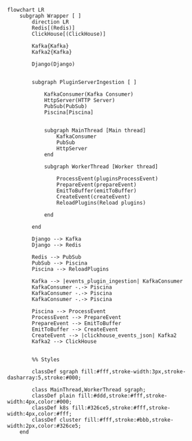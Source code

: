 ```mermaid
flowchart LR
    subgraph Wrapper [ ]
        direction LR
        Redis[(Redis)]
        ClickHouse[(ClickHouse)]

        Kafka{Kafka}
        Kafka2{Kafka}

        Django(Django)


        subgraph PluginServerIngestion [ ]
        
            KafkaConsumer(Kafka Consumer)
            HttpServer(HTTP Server)
            PubSub(PubSub)
            Piscina[Piscina]


            subgraph MainThread [Main thread]
                KafkaConsumer
                PubSub
                HttpServer
            end

            subgraph WorkerThread [Worker thread]
            
                ProcessEvent(pluginsProcessEvent)
                PrepareEvent(prepareEvent)
                EmitToBuffer(emitToBuffer)
                CreateEvent(createEvent)
                ReloadPlugins(Reload plugins)

            end

        end

        Django --> Kafka
        Django --> Redis
                
        Redis --> PubSub
        PubSub --> Piscina
        Piscina --> ReloadPlugins

        Kafka --> |events_plugin_ingestion| KafkaConsumer
        KafkaConsumer -.-> Piscina
        KafkaConsumer -.-> Piscina
        KafkaConsumer -.-> Piscina

        Piscina --> ProcessEvent
        ProcessEvent --> PrepareEvent
        PrepareEvent --> EmitToBuffer
        EmitToBuffer --> CreateEvent
        CreateEvent --> |clickhouse_events_json| Kafka2
        Kafka2 --> ClickHouse


        %% Styles

        classDef sgraph fill:#fff,stroke-width:3px,stroke-dasharray:5,stroke:#000;

        class MainThread,WorkerThread sgraph;
        classDef plain fill:#ddd,stroke:#fff,stroke-width:4px,color:#000;
        classDef k8s fill:#326ce5,stroke:#fff,stroke-width:4px,color:#fff;
        classDef cluster fill:#fff,stroke:#bbb,stroke-width:2px,color:#326ce5;
    end

```